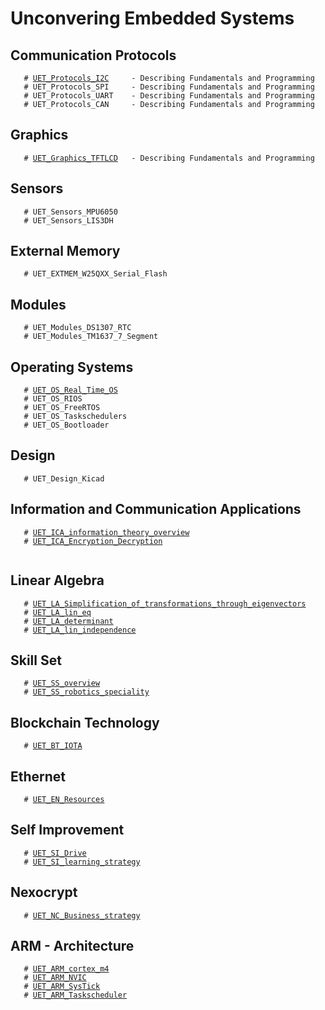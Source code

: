 = Unconvering Embedded Systems =

== Communication Protocols ==

    # [[UET_Protocols_I2C]]     - Describing Fundamentals and Programming
    # UET_Protocols_SPI     - Describing Fundamentals and Programming
    # UET_Protocols_UART    - Describing Fundamentals and Programming
    # UET_Protocols_CAN     - Describing Fundamentals and Programming

== Graphics ==

    # [[UET_Graphics_TFTLCD]]   - Describing Fundamentals and Programming

== Sensors ==

    # UET_Sensors_MPU6050
    # UET_Sensors_LIS3DH

== External Memory ==

    # UET_EXTMEM_W25QXX_Serial_Flash
 
== Modules ==

    # UET_Modules_DS1307_RTC
    # UET_Modules_TM1637_7_Segment

== Operating Systems ==

    # [[UET_OS_Real_Time_OS]]
    # UET_OS_RIOS 
    # UET_OS_FreeRTOS
    # UET_OS_Taskschedulers
    # UET_OS_Bootloader

== Design ==

    # UET_Design_Kicad

== Information and Communication Applications ==

    # [[UET_ICA_information_theory_overview]]
    # [[UET_ICA_Encryption_Decryption]]
    
== Linear Algebra ==
    # [[UET_LA_Simplification_of_transformations_through_eigenvectors]]
    # [[UET_LA_lin_eq]]
    # [[UET_LA_determinant]]
    # [[UET_LA_lin_independence]]

== Skill Set ==

    # [[UET_SS_overview]]
    # [[UET_SS_robotics_speciality]]

== Blockchain Technology ==
    # [[UET_BT_IOTA]]

== Ethernet ==
    # [[UET_EN_Resources]]

== Self Improvement ==

    # [[UET_SI_Drive]]
    # [[UET_SI_learning_strategy]]

== Nexocrypt ==

    # [[UET_NC_Business_strategy]]

== ARM - Architecture ==

    # [[UET_ARM_cortex_m4]]
    # [[UET_ARM_NVIC]]
    # [[UET_ARM_SysTick]]
    # [[UET_ARM_Taskscheduler]]
